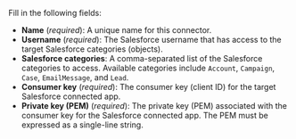 Fill in the following fields:

- **Name** (_required_): A unique name for this connector.
- **Username** (_required_): The Salesforce username that has access to the target Salesforce categories (objects).
- **Salesforce categories**: A comma-separated list of the Salesforce categories to access. Available categories include 
  `Account`, `Campaign`, `Case`, `EmailMessage`, and `Lead`.
- **Consumer key** (_required_): The consumer key (client ID) for the target Salesforce connected app.
- **Private key (PEM)** (_required_): The private key (PEM) associated with the consumer key for the Salesforce connected app. The PEM must be expressed as a single-line string.
